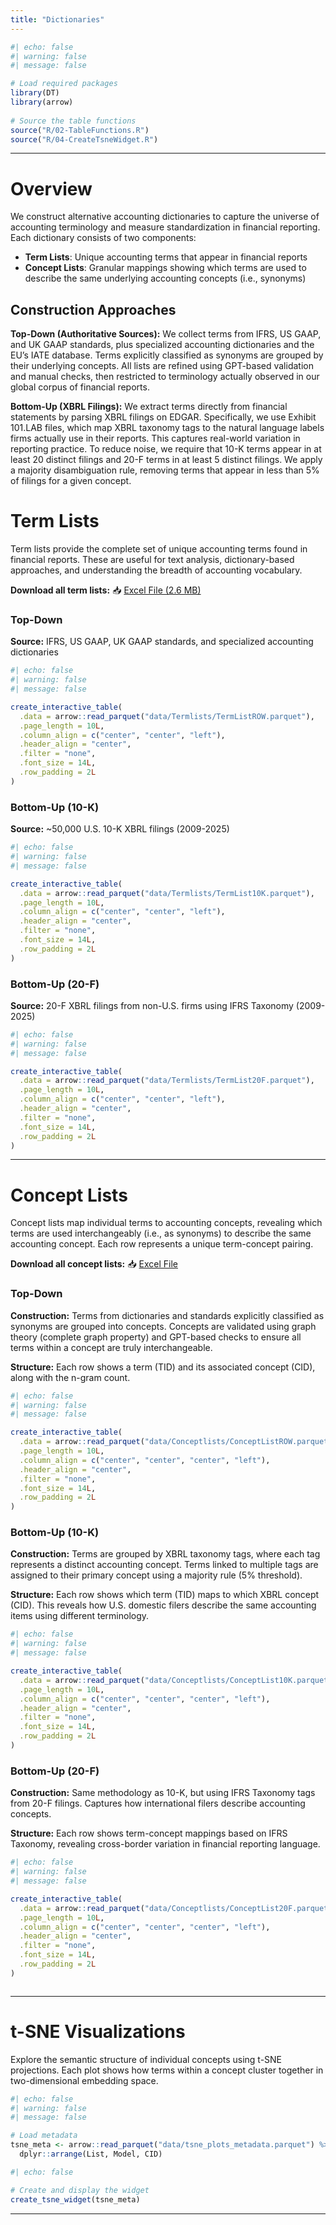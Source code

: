 ```yaml
---
title: "Dictionaries"
---
```


```r
#| echo: false 
#| warning: false 
#| message: false

# Load required packages
library(DT)
library(arrow)
 
# Source the table functions
source("R/02-TableFunctions.R")
source("R/04-CreateTsneWidget.R")
```

------------------------------------------------------------------------

# Overview

We construct alternative accounting dictionaries to capture the universe of accounting terminology and measure standardization in financial reporting. Each dictionary consists of two components:

-   **Term Lists**: Unique accounting terms that appear in financial reports
-   **Concept Lists**: Granular mappings showing which terms are used to describe the same underlying accounting concepts (i.e., synonyms)

## Construction Approaches

**Top-Down (Authoritative Sources):** We collect terms from IFRS, US GAAP, and UK GAAP standards, plus specialized accounting dictionaries and the EU's IATE database. Terms explicitly classified as synonyms are grouped by their underlying concepts. All lists are refined using GPT-based validation and manual checks, then restricted to terminology actually observed in our global corpus of financial reports.

**Bottom-Up (XBRL Filings):** We extract terms directly from financial statements by parsing XBRL filings on EDGAR. Specifically, we use Exhibit 101.LAB files, which map XBRL taxonomy tags to the natural language labels firms actually use in their reports. This captures real-world variation in reporting practice. To reduce noise, we require that 10-K terms appear in at least 20 distinct filings and 20-F terms in at least 5 distinct filings. We apply a majority disambiguation rule, removing terms that appear in less than 5% of filings for a given concept.

# Term Lists

Term lists provide the complete set of unique accounting terms found in financial reports. These are useful for text analysis, dictionary-based approaches, and understanding the breadth of accounting vocabulary.

**Download all term lists:** 📥 [Excel File (2.6 MB)](downloads/Termlists.xlsx)

::: panel-tabset
### Top-Down

**Source:** IFRS, US GAAP, UK GAAP standards, and specialized accounting dictionaries

```r
#| echo: false
#| warning: false
#| message: false

create_interactive_table(
  .data = arrow::read_parquet("data/Termlists/TermListROW.parquet"),
  .page_length = 10L,
  .column_align = c("center", "center", "left"),
  .header_align = "center",
  .filter = "none",
  .font_size = 14L,
  .row_padding = 2L
)  
```

### Bottom-Up (10-K)

**Source:** \~50,000 U.S. 10-K XBRL filings (2009-2025)

```r
#| echo: false
#| warning: false
#| message: false

create_interactive_table(
  .data = arrow::read_parquet("data/Termlists/TermList10K.parquet"),
  .page_length = 10L,
  .column_align = c("center", "center", "left"),
  .header_align = "center",
  .filter = "none",
  .font_size = 14L,
  .row_padding = 2L
)
```

### Bottom-Up (20-F)

**Source:** 20-F XBRL filings from non-U.S. firms using IFRS Taxonomy (2009-2025)

```r
#| echo: false
#| warning: false
#| message: false

create_interactive_table(
  .data = arrow::read_parquet("data/Termlists/TermList20F.parquet"),
  .page_length = 10L,
  .column_align = c("center", "center", "left"),
  .header_align = "center",
  .filter = "none",
  .font_size = 14L,
  .row_padding = 2L
)
```
:::

------------------------------------------------------------------------

# Concept Lists

Concept lists map individual terms to accounting concepts, revealing which terms are used interchangeably (i.e., as synonyms) to describe the same accounting concept. Each row represents a unique term-concept pairing.

**Download all concept lists:** 📥 [Excel File](downloads/Conceptlists.xlsx)

::: panel-tabset
### Top-Down

**Construction:** Terms from dictionaries and standards explicitly classified as synonyms are grouped into concepts. Concepts are validated using graph theory (complete graph property) and GPT-based checks to ensure all terms within a concept are truly interchangeable.

**Structure:** Each row shows a term (TID) and its associated concept (CID), along with the n-gram count.

```r
#| echo: false
#| warning: false
#| message: false

create_interactive_table(
  .data = arrow::read_parquet("data/Conceptlists/ConceptListROW.parquet"),
  .page_length = 10L,
  .column_align = c("center", "center", "center", "left"),
  .header_align = "center",
  .filter = "none",
  .font_size = 14L,
  .row_padding = 2L
)
```

### Bottom-Up (10-K)

**Construction:** Terms are grouped by XBRL taxonomy tags, where each tag represents a distinct accounting concept. Terms linked to multiple tags are assigned to their primary concept using a majority rule (5% threshold).

**Structure:** Each row shows which term (TID) maps to which XBRL concept (CID). This reveals how U.S. domestic filers describe the same accounting items using different terminology.

```r
#| echo: false
#| warning: false
#| message: false

create_interactive_table(
  .data = arrow::read_parquet("data/Conceptlists/ConceptList10K.parquet"),
  .page_length = 10L,
  .column_align = c("center", "center", "center", "left"),
  .header_align = "center",
  .filter = "none",
  .font_size = 14L,
  .row_padding = 2L
)
```

### Bottom-Up (20-F)

**Construction:** Same methodology as 10-K, but using IFRS Taxonomy tags from 20-F filings. Captures how international filers describe accounting concepts.

**Structure:** Each row shows term-concept mappings based on IFRS Taxonomy, revealing cross-border variation in financial reporting language.

```r
#| echo: false
#| warning: false
#| message: false

create_interactive_table(
  .data = arrow::read_parquet("data/Conceptlists/ConceptList20F.parquet"),
  .page_length = 10L,
  .column_align = c("center", "center", "center", "left"),
  .header_align = "center",
  .filter = "none",
  .font_size = 14L,
  .row_padding = 2L
) 
```
:::

```r

```

------------------------------------------------------------------------

# t-SNE Visualizations

Explore the semantic structure of individual concepts using t-SNE projections. Each plot shows how terms within a concept cluster together in two-dimensional embedding space.

```r
#| echo: false
#| warning: false
#| message: false

# Load metadata 
tsne_meta <- arrow::read_parquet("data/tsne_plots_metadata.parquet") %>%
  dplyr::arrange(List, Model, CID)
```

```r
#| echo: false

# Create and display the widget
create_tsne_widget(tsne_meta)
```

------------------------------------------------------------------------
